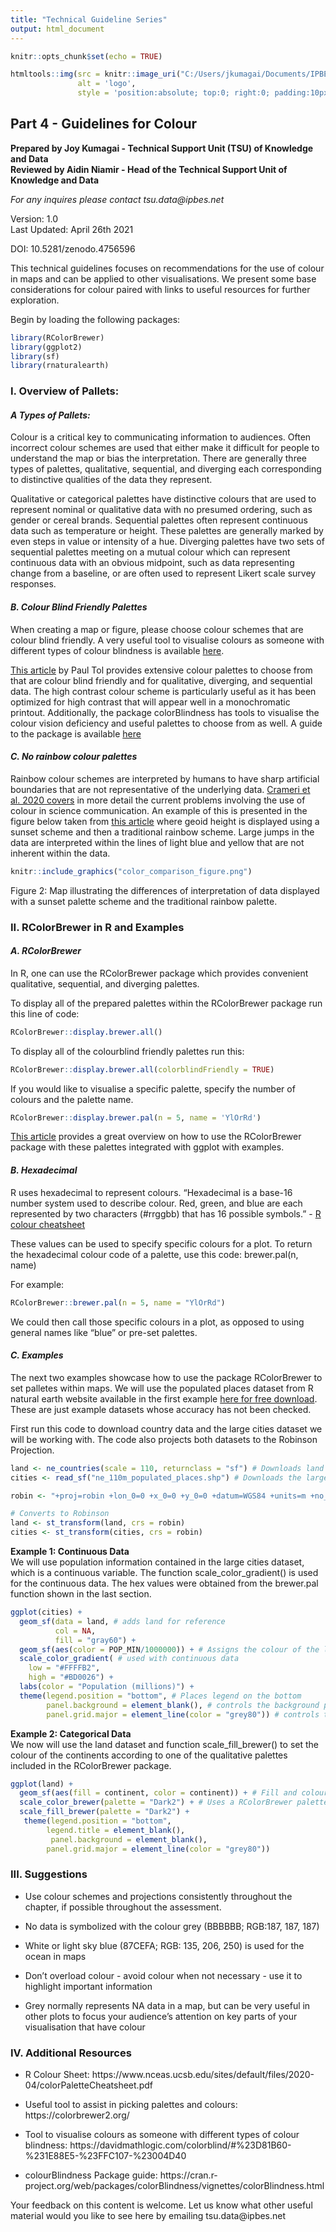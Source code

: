 ---
title: "Technical Guideline Series"
output: html_document
---

```{r setup, include=FALSE}
knitr::opts_chunk$set(echo = TRUE)
```

```{r, echo=FALSE}
htmltools::img(src = knitr::image_uri("C:/Users/jkumagai/Documents/IPBES/R/Geoinformatics/Technical Guidelines Series/CartographicGuidelines/logo2.png"), 
               alt = 'logo', 
               style = 'position:absolute; top:0; right:0; padding:10px; width: 600px; height: 135px;') 
```

## Part 4 - Guidelines for Colour
**Prepared by Joy Kumagai - Technical Support Unit (TSU) of Knowledge and Data**  
**Reviewed by Aidin Niamir - Head of the Technical Support Unit of Knowledge and Data**

*For any inquires please contact tsu.data@ipbes.net*  

Version: 1.0  
Last Updated: April 26th 2021

DOI: 10.5281/zenodo.4756596     

This technical guidelines focuses on recommendations for the use of colour in maps and can be applied to other visualisations. We present some base considerations for colour paired with links to useful resources for further exploration.

Begin by loading the following packages:

```{r message = FALSE, warning=FALSE}
library(RColorBrewer)
library(ggplot2)
library(sf)
library(rnaturalearth)
```

### I. Overview of Pallets: 

#### *A Types of Pallets:* 

Colour is a critical key to communicating information to audiences. Often incorrect colour schemes are used that either make it difficult for people to understand the map or bias the interpretation. There are generally three types of palettes, qualitative, sequential, and diverging each corresponding to distinctive qualities of the data they represent.
  
Qualitative or categorical palettes have distinctive colours that are used to represent nominal or qualitative data with no presumed ordering, such as gender or cereal brands. Sequential palettes often represent continuous data such as temperature or height. These palettes are generally marked by even steps in value or intensity of a hue. Diverging palettes have two sets of sequential palettes meeting on a mutual colour which can represent continuous data with an obvious midpoint, such as data representing change from a baseline, or are often used to represent Likert scale survey responses.

#### *B. Colour Blind Friendly Palettes* 

When creating a map or figure, please choose colour schemes that are colour blind friendly. A very useful tool to visualise colours as someone with different types of colour blindness is available  [here](https://davidmathlogic.com/colorblind/#%23D81B60-%231E88E5-%23FFC107-%23004D40){target="_blank"}.  

[This article](https://personal.sron.nl/~pault/){target="_blank"} by Paul Tol provides extensive colour palettes to choose from that are colour blind friendly and for qualitative, diverging, and sequential data. The high contrast colour scheme is particularly useful as it has been optimized for high contrast that will appear well in a monochromatic printout. Additionally, the package colorBlindness has tools to visualise the colour vision deficiency and useful palettes to choose from as well. A guide to the package is available [here](https://cran.r-project.org/web/packages/colorBlindness/vignettes/colorBlindness.html){target="_blank"} 
 
#### *C. No rainbow colour palettes*  

Rainbow colour schemes are interpreted by humans to have sharp artificial boundaries that are not representative of the underlying data. [Crameri et al. 2020 covers](https://doi.org/10.1038/s41467-020-19160-7){target="_blank"} in more detail the current problems involving the use of colour in science communication. An example of this is presented in the figure below taken from [this article](https://personal.sron.nl/~pault/#){target="_blank"} where geoid height is displayed using a sunset scheme and then a traditional rainbow scheme. Large jumps in the data are interpreted within the lines of light blue and yellow that are not inherent within the data.

```{r echo = FALSE, out.width = "60%", fig.align = 'center'}
knitr::include_graphics("color_comparison_figure.png")
```  
  
Figure 2: Map illustrating the differences of interpretation of data displayed with a sunset palette scheme and the traditional rainbow palette.
  
 
### II. RColorBrewer in R and Examples

#### *A. RColorBrewer* 

In R, one can use the RColorBrewer package which provides convenient qualitative, sequential, and diverging palettes. 

To display all of the prepared palettes within the RColorBrewer package run this line of code: 
```{r, fig.height = 8, fig.align = 'center'}
RColorBrewer::display.brewer.all()
```
  
To display all of the colourblind friendly palettes run this:
```{r, fig.height = 7, fig.align = 'center'}
RColorBrewer::display.brewer.all(colorblindFriendly = TRUE)
```  

If you would like to visualise a specific palette, specify the number of colours and the palette name.   
```{r, fig.align = 'center'}
RColorBrewer::display.brewer.pal(n = 5, name = 'YlOrRd')
```

[This article](https://www.datanovia.com/en/blog/the-a-z-of-rcolorbrewer-palette/ ){target="_blank"} provides a great overview on how to use the RColorBrewer package with these palettes integrated with ggplot with examples. 


#### *B. Hexadecimal* 

R uses hexadecimal to represent colours. “Hexadecimal is a base-16 number system used to describe colour. Red, green, and blue are each represented by two characters (#rrggbb) that has 16 possible symbols.” - [R colour cheatsheet](https://www.nceas.ucsb.edu/sites/default/files/2020-04/colorPaletteCheatsheet.pdf){target="_blank"}

These values can be used to specify specific colours for a plot. To return the hexadecimal colour code of a palette, use this code: brewer.pal(n, name)

For example: 
```{r}
RColorBrewer::brewer.pal(n = 5, name = "YlOrRd")
```
We could then call those specific colours in a plot, as opposed to using general names like “blue” or pre-set palettes. 
  
  
#### *C. Examples* 

The next two examples showcase how to use the package RColorBrewer to set palletes within maps. We will use the populated places dataset from R natural earth website available in the first example [here for free download](https://www.naturalearthdata.com/downloads/110m-cultural-vectors/110m-populated-places/){target="_blank"}. These are just example datasets whose accuracy has not been checked.  
  
First run this code to download country data and the large cities dataset we will be working with. The code also projects both datasets to the Robinson Projection. 
```{r}
land <- ne_countries(scale = 110, returnclass = "sf") # Downloads land polygons 
cities <- read_sf("ne_110m_populated_places.shp") # Downloads the large cities points dataset

robin <- "+proj=robin +lon_0=0 +x_0=0 +y_0=0 +datum=WGS84 +units=m +no_defs"# Defines Projection 

# Converts to Robinson
land <- st_transform(land, crs = robin)
cities <- st_transform(cities, crs = robin)
```
  
**Example 1: Continuous Data**  
We will use population information contained in the large cities dataset, which is a continuous variable. The function scale_color_gradient() is used for the continuous data. The hex values were obtained from the brewer.pal function shown in the last section. 

```{r}
ggplot(cities) +
  geom_sf(data = land, # adds land for reference
          col = NA,
          fill = "gray60") +
  geom_sf(aes(color = POP_MIN/1000000)) + # Assigns the colour of the large cities to their minimum population size
  scale_color_gradient( # used with continuous data
    low = "#FFFFB2", 
    high = "#BD0026") +
  labs(color = "Population (millions)") +
  theme(legend.position = "bottom", # Places legend on the bottom 
        panel.background = element_blank(), # controls the background panel colour 
        panel.grid.major = element_line(color = "grey80")) # controls the grid line colour 
```
   
**Example 2: Categorical Data**  
We now will use the land dataset and function scale_fill_brewer() to set the colour of the continents according to one of the qualitative palettes included in the RColorBrewer package.

```{r}
ggplot(land) +
  geom_sf(aes(fill = continent, color = continent)) + # Fill and colour are the same to effective remove borders
  scale_color_brewer(palette = "Dark2") + # Uses a RColorBrewer palette
  scale_fill_brewer(palette = "Dark2") +
   theme(legend.position = "bottom", 
        legend.title = element_blank(),
         panel.background = element_blank(), 
        panel.grid.major = element_line(color = "grey80")) 
```
   

### III. Suggestions
* Use colour schemes and projections consistently throughout the chapter, if possible throughout the assessment.

* No data is symbolized with the colour grey (BBBBBB; RGB:187, 187, 187)

* White or light sky blue (87CEFA; RGB: 135, 206, 250) is used for the ocean in maps

* Don’t overload colour - avoid colour when not necessary - use it to highlight important information

* Grey normally represents NA data in a map, but can be very useful in other plots to focus your audience’s attention on key parts of your visualisation that have colour 

### IV. Additional Resources  
* R Colour Sheet: https://www.nceas.ucsb.edu/sites/default/files/2020-04/colorPaletteCheatsheet.pdf

* Useful tool to assist in picking palettes and colours: https://colorbrewer2.org/ 

* Tool to visualise colours as someone with different types of colour blindness: https://davidmathlogic.com/colorblind/#%23D81B60-%231E88E5-%23FFC107-%23004D40 

* colourBlindness Package guide: https://cran.r-project.org/web/packages/colorBlindness/vignettes/colorBlindness.html 

Your feedback on this content is welcome. Let us know what other useful material would you like to see here by emailing tsu.data@ipbes.net

